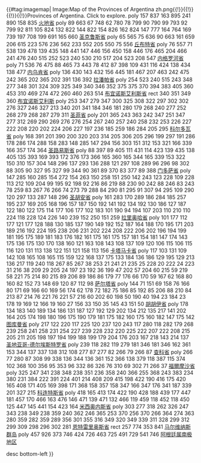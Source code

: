 <!-- a --><includeonly>{{#tag:imagemap|
Image:Map of the Provinces of Argentina zh.png{{!}}{{{type|}}}{{!}}{{{size|350px}}}{{!}}{{{float|}}}{{!}}Provinces of Argentina. Click to explore.
poly 157 837 163 895 241 890 158 835 [[火地省 (阿根廷)|火地省]]
poly 89 663 67 748 62 780 78 799 90 790 99 793 92 799 92 811 105 824 132 822 144 822 154 826 162 824 147 777 164 764 169 739 197 708 199 691 165 660 [[圣克鲁斯省 (阿根廷)|圣克鲁斯省]]
poly 65 565 75 636 90 663 161 659 206 615 223 576 236 562 233 552 205 550 75 556 [[丘布特省]]
poly 76 557 71 538 139 478 139 435 148 441 147 446 156 450 158 446 176 465 204 466 241 476 240 515 252 523 240 530 210 517 204 523 208 547 [[内格罗河省 (阿根廷)|内格罗河省]]
poly 71 536 76 475 88 465 73 443 78 412 87 398 109 431 116 424 138 434 138 477 [[内乌肯省]]
poly 136 430 143 432 156 445 181 467 207 463 242 475 242 365 202 365 202 391 136 392 [[拉潘帕省]]
poly 254 523 240 515 243 348 277 348 301 324 309 325 349 340 346 352 375 375 370 394 383 405 360 453 310 469 274 472 260 460 263 514 [[布宜诺斯艾利斯省]]
rect 340 351 349 360 [[布宜诺斯艾利斯]]
poly 253 347 279 347 300 325 308 322 297 302 302 276 327 246 327 213 340 201 341 184 346 181 280 179 268 240 277 252 268 279 268 287 279 311 [[圣菲省]]
poly 201 365 243 363 242 347 251 347 277 312 269 290 269 276 276 254 267 240 257 240 258 232 253 226 227 222 208 220 202 224 206 227 197 236 185 259 186 284 205 295 [[科尔多瓦省 (阿根廷)|科尔多瓦省]]
poly 168 391 201 390 200 320 203 314 205 306 205 296 199 297 191 286 178 286 174 288 158 283 148 285 147 294 156 303 151 312 153 321 166 339 166 357 174 364 [[圣路易斯省]]
poly 88 397 89 405 111 431 114 423 139 435 138 405 135 393 169 393 172 376 173 366 165 360 165 344 165 339 153 322 150 310 157 304 148 296 137 293 136 288 121 297 108 289 96 296 98 302 88 305 90 327 95 327 99 344 90 361 89 370 83 377 89 388 [[门多萨省]]
poly 147 285 160 285 154 272 154 263 150 258 151 250 142 243 123 228 109 228 113 212 109 204 99 195 92 198 92 216 86 219 88 230 90 242 88 246 83 243 78 259 83 267 76 266 74 273 79 288 84 290 81 295 91 307 94 295 109 290 120 297 133 287 148 296 [[圣胡安省 (阿根廷)|圣胡安省]]
poly 161 283 170 289 186 284 185 257 195 237 169 205 168 196 157 187 150 192 141 192 134 192 130 186 127 187 122 180 122 175 114 177 106 177 102 183 101 190 94 194 107 203 110 210 110 224 118 228 124 226 140 239 152 250 151 259 [[拉里奥哈省 (阿根廷)|拉里奥哈省]]
poly 101 177 112 177 121 177 128 188 130 185 137 190 149 192 152 187 164 188 170 195 171 203 189 216 192 224 195 238 206 231 202 224 208 222 206 202 196 194 199 181 195 175 189 181 183 176 182 161 175 161 175 157 181 154 181 147 174 143 175 136 175 130 170 138 160 121 163 108 143 108 137 109 120 106 115 106 115 116 120 131 113 138 122 151 121 158 113 156 [[卡塔马卡省]]
poly 117 103 131 109 142 108 165 108 165 115 159 122 168 137 175 133 184 136 186 129 195 129 213 136 217 119 240 118 267 85 267 38 253 21 241 21 235 25 228 20 222 24 223 31 216 38 209 29 205 24 197 23 192 36 199 47 202 57 204 60 215 59 219 58 221 75 214 80 215 89 206 89 186 86 179 77 176 66 170 59 167 62 168 80 160 82 152 73 148 69 120 87 112 98 [[萨尔塔省]]
poly 144 71 151 69 158 76 166 80 171 69 166 60 169 56 174 62 178 72 182 75 186 85 192 85 206 88 210 84 213 87 214 76 221 76 221 57 216 60 202 60 198 50 190 40 194 23 184 23 178 19 169 12 166 19 160 27 156 33 150 35 145 43 151 50 [[胡胡伊省]]
poly 178 134 183 140 189 134 186 131 187 127 192 129 202 134 212 135 217 141 202 164 205 174 198 180 196 175 190 179 181 175 182 160 175 160 182 147 175 142 [[图库曼省]]
poly 217 122 220 117 225 120 237 120 243 117 280 118 282 179 268 239 258 241 258 231 254 227 239 228 232 220 225 222 207 222 208 215 205 211 205 198 197 194 199 188 199 179 204 176 203 167 218 143 214 137 [[圣地亚哥-德尔埃斯特罗省]]
poly 239 118 282 119 279 181 346 181 346 162 361 153 344 137 337 138 312 108 277 87 277 82 266 79 266 87 [[查科省]]
poly 266 77 280 87 308 99 338 136 344 136 361 152 366 138 379 118 387 115 374 102 368 100 356 95 353 96 332 86 326 76 310 69 302 71 266 37 [[福爾摩沙省]]
poly 325 247 341 238 348 238 351 236 358 240 366 255 368 243 383 234 380 231 384 222 391 224 401 214 408 209 415 198 422 190 416 175 420 165 408 171 405 169 398 171 368 158 357 158 347 166 347 176 341 187 339 201 327 215 [[科连特斯省]]
poly 418 165 413 174 422 190 428 188 439 177 447 181 457 170 466 163 476 146 471 139 471 132 466 119 459 118 452 118 450 125 447 145 441 154 423 164 [[米西奥内斯省]]
poly 303 277 318 262 326 247 343 238 349 238 359 240 362 246 365 253 370 256 370 266 364 274 363 280 359 282 359 289 356 301 355 316 349 320 349 339 311 328 299 312 299 309 298 296 302 281 [[恩特雷里奥斯省]]
rect 257 774 353 841 [[马尔维纳斯群岛]]
poly 457 926 373 746 424 726 463 725 491 729 541 746 [[阿根廷属南极地区]]

desc bottom-left
}}</includeonly><noinclude>{{documentation}}</noinclude>